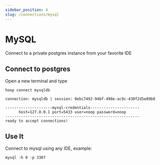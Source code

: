 ```yaml
---
sidebar_position: 4
slug: /connections/mysql
---
```



# MySQL

Connect to a private postgres instance from your favorite IDE

<ConnectOnHoopButton
  url="https://app.hoop.dev/connections/mysql/new?data=ewogICJuYW1lIjogIm15c3FsZGIiLAogICJ0eXBlIjogIm15c3FsIiwKICAiY29tbWFuZCI6IFtdLAogICJhZ2VudF9pZCI6ICIiCn0="
/>

## Connect to postgres

Open a new terminal and type

```shell
hoop connect mysqldb
```

```shell
connection: mysqldb | session: 0ebc7492-94bf-498e-ac9c-430f2d5e89b0

---------------------mysql-credentials----------------------
      host=127.0.0.1 port=5433 user=noop password=noop
------------------------------------------------------------
ready to accept connections!
```

## Use It

Connect to mysql using any IDE, example:

```shell
mysql -h 0 -p 3307
```
